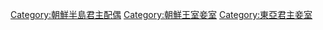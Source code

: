 [[Category:朝鮮半島君主配偶|Category:朝鮮半島君主配偶]]
[[Category:朝鮮王室妾室|Category:朝鮮王室妾室]]
[[Category:東亞君主妾室|Category:東亞君主妾室]]